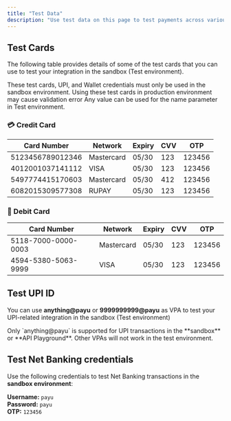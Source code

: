 ```yaml
---
title: "Test Data"
description: "Use test data on this page to test payments across various payment modes."
---
```


## Test Cards

The following table provides details of some of the test cards that you can use to test your integration in the sandbox (Test environment).

<Warning>
  These test cards, UPI, and Wallet credentials must only be used in the sandbox environment. Using these test cards in production environment may cause validation error 
</Warning>

<Tip>
  Any value can be used for the name parameter in Test environment.
</Tip>

### 💳 Credit Card

| **Card Number**  | **Network** | **Expiry** | **CVV** | **OTP** |
| ---------------- | ----------- | ---------- | ------- | ------- |
|  5123456789012346 | Mastercard  | 05/30      | 123     | 123456  |
| 4012001037141112 | VISA        | 05/30      | 123     | 123456  |
|  5497774415170603 | Mastercard  | 05/30      | 412     | 123456  |
|  6082015309577308 | RUPAY       | 05/30      | 123     | 123456  |

### 🏦 Debit Card

| **Card Number**     | **Network** | **Expiry** | **CVV** | **OTP** |
| ------------------- | ----------- | ---------- | ------- | ------- |
| 5118-7000-0000-0003 | Mastercard  | 05/30      | 123     | 123456  |
| 4594-5380-5063-9999 | VISA        | 05/30      | 123     | 123456  |


## Test UPI ID

You can use **anything@payu** or **9999999999@payu** as VPA to test your UPI-related integration in the sandbox (Test environment) 

<Note>
Only `anything@payu` is supported for UPI transactions in the **sandbox** or **API Playground**. Other VPAs will not work in the test environment.
</Note>


## Test Net Banking credentials
Use the following credentials to test Net Banking transactions in the **sandbox environment**:  

**Username:** `payu`  
**Password:** `payu`  
**OTP:** `123456`


